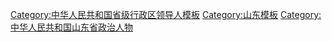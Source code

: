 {{Navbox
|name = 山东省领导人
|title = [[山东省]]现任省部级官员
|state = {{{state<includeonly>|collapsed</includeonly>}}}
|bodyclass = hlist
|groupstyle = text-align: center;

|group1 = [[File:Danghui.svg|20px]] [[中国共产党]]
|list1 =
{{Navbox |child |groupstyle = text-align: center; 
|group1 = [[中国共产党山东省委员会|山东省委]]<br /><small>第十二届</small>
|list1 =
{{Navbox |child |groupstyle = text-align: center; |groupwidth = 5.5em
|group1 = 书记★
|list1 = [[李干杰]] <small>(中央委员)</small>
|group2 = 2 副书记☆
|list2 = 
# [[周乃翔]] <small>(中央候补委员)</small>
# [[陆治原]] <small>(青岛市委书记、专职副书记)</small>
|group3 = 10 其他常委☆
|list3 =
# [[徐海荣]] <small>(中央候补委员、省委统战部长)</small>
# [[夏红民]] <small>(中央纪委委员)</small>
# [[白玉刚]] <small>(省委宣传部长)</small>
# [[王宇燕]] <small>(省委组织部长)</small>
# [[刘强 (1971年)|刘强]] <small>(济南市委书记)</small>
# [[傅明先]] <small>(烟台市委书记)</small>
# [[曾赞荣]]
# [[李猛 (1967年)|李猛]] <small>(省委政法委书记)</small>
# [[王爱国 (1965年)|王爱国]] <small>(省军区政委)</small>
# [[张海波 (1969年)|张海波]] <small>(省委秘书长)</small>
}}

|group2 = [[中国共产党山东省纪律检查委员会|山东省纪委]]<br /><small>第十二届</small>
|list2 =
{{Navbox |child |groupstyle = text-align: center; |groupwidth = 5.5em
|group1 = 书记☆
|list1 = [[夏红民]] <small>(中央纪委委员)</small>
}}
}}

|group2 = {{中华人民共和国国徽|20}} [[山东省人民政府|山东省政府]]
|list2 = 
{{Navbox |child |groupwidth = 5.5em
|group1 = [[山东行政长官列表|省长]]★
|list1 = [[周乃翔]] <small>(中央候补委员)</small>
|group2 = 4 副省长☆
|list2 =
# [[曾赞荣]] <small>(常务副省长)</small>
# [[凌文 (工程管理专家)|凌文]]
# [[孙继业]] <small>(民革籍)</small>
# [[范华平]] <small>(省公安厅长)</small>
}}

|group3 = {{中华人民共和国国徽|20}} [[山东省人民代表大会常务委员会|山东省人大<br />常委会]]<br /><small>第十三届</small>
|list3 =
{{Navbox |child |groupwidth = 5.5em
|group1 = 主任★
|list1 = [[李干杰]] <small>(中央委员)</small>
|group2 = {{nowrap begin}}8 副主任☆{{nowrap end}}
|list2 =	
# [[杨东奇]]
# [[张江汀]] <small>(中央候补委员)</small>
# [[孙立成 (1962年10月)|孙立成]] 
# [[王随莲]] <small>(九三学社籍)</small>
# [[王良 (1964年)|王良]]
# [[齐涛]]
# [[王云鹏 (1961年)|王云鹏]]
# [[王华 (1961年)|王华]]
}}

|group4 = [[File:Charter of the Chinese People's Political Consultative Conference (CPPCC) logo.svg|20px]] [[中国人民政治协商会议山东省委员会|山东省政协]]<br /><small>第十二届</small>
|list4 =
{{Navbox |child |groupwidth = 5.5em
|group1 = 主席★
|list1 = [[葛慧君]] <small>(中央候补委员)</small>
|group2 = 11 副主席☆
|list2 =
# [[王书坚]]
# [[林峰海]]
# [[赵家军]] <small>(全国政协常委，致公党籍)</small>
# [[于国安|-{于}-国安]]
# [[唐洲雁]]
# [[王艺华]]
# [[韩金峰]]
# [[王修林]] <small>(民盟籍)</small>
# [[程林]] <small>(九三学社籍)</small>
# [[刘均刚]] <small>(无党派)</small>
# [[段青英]] <small>(农工党籍)</small>
}}

|group5 = {{中华人民共和国国徽|20}} [[山东省监察委员会|山东省监察委]]
|list5 =
{{Navbox |child |groupwidth = 5.5em
|group1 = 主任☆
|list1 = [[夏红民]] <small>(中央纪委委员)</small>
}}

|group6 = [[File:Supreme People's Court of P.R.China's badge.svg|20px]] [[山东省高级人民法院|山东省高院]]
|list6 =
{{Navbox |child |groupwidth = 5.5em
|group1 = 院长☆
|list1 = [[张甲天]]
}}

|group7 = [[File:Supreme People's Procuratorate of P.R.China's badge .svg|20px]] [[山东省人民检察院|山东省检察院]]
|list7 =
{{Navbox |child |groupwidth = 5.5em
|group1 = 检察长☆
|list1 = [[陈勇 (1964年2月)|陈勇]]
}}

|belowstyle = text-align: left;
|below = “★/☆”表示[[省部级正职]]/[[省部级副职|副职]][[中华人民共和国公务员|公务员]]（特殊界别人士或除外），参见[[中华人民共和国公务员#行政级别|中国公务员级别]]。
{{中华人民共和国省级行政区现任领导人模板索引}}
}}<noinclude>
{{collapsible option}}
[[Category:中华人民共和国省级行政区领导人模板]]
[[Category:山东模板]]
[[Category:中华人民共和国山东省政治人物]]
</noinclude>